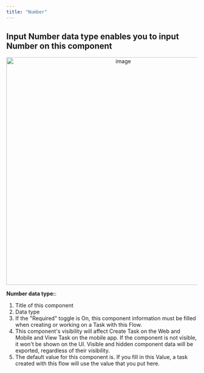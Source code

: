 ```yaml
---
title: "Number"
---
```


## Input **Number data type** enables you to input Number on this component 
<div align="center">

  <img src="https://t3837933.p.clickup-attachments.com/t3837933/d51c4d57-9309-4cc2-97f3-bdbf2d3e2561/image.png" alt="image" width="600" />
</div>

**Number data type:**:
1. Title of this component
2. Data type
3. If the "Required" toggle is On, this component information must be filled when creating or working on a Task with this Flow.
4. This component's visibility will affect Create Task on the Web and Mobile and View Task on the mobile app. If the component is not visible, it won't be shown on the UI. Visible and hidden component data will be exported, regardless of their visibility.
5. The default value for this component is. If you fill in this Value, a task created with this flow will use the value that you put here.